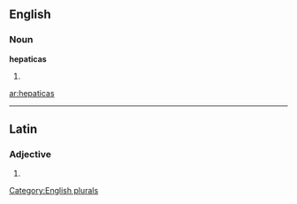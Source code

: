 
==English==

===Noun===
'''hepaticas'''

# {{plural of|[[hepatica]]}}

[[Category:English plurals]]

[[ar:hepaticas]]

----
==Latin==

===Adjective===
{{la-adj-form|hēpaticās}}

# {{inflection of|hepaticus|hēpaticus|acc|f|p|lang=la}}
{{count page|[[Wiktionary:Page count]]}}
{{rfc-auto}}